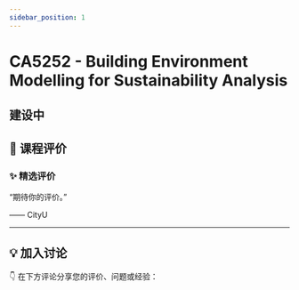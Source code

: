 ```yaml
---
sidebar_position: 1
---
```



# CA5252 - Building Environment Modelling for Sustainability Analysis

## 建设中

## **💬 课程评价**

### ✨ **精选评价**
<div className={commentStyles.commentBox}>
    <p className={commentStyles.commentText}>
        “期待你的评价。”
    </p>
    <p className={commentStyles.commentAuthor}>—— CityU</p>
</div>

---

## **💡 加入讨论**

👇 在下方评论分享您的评价、问题或经验：
<Utterances />
